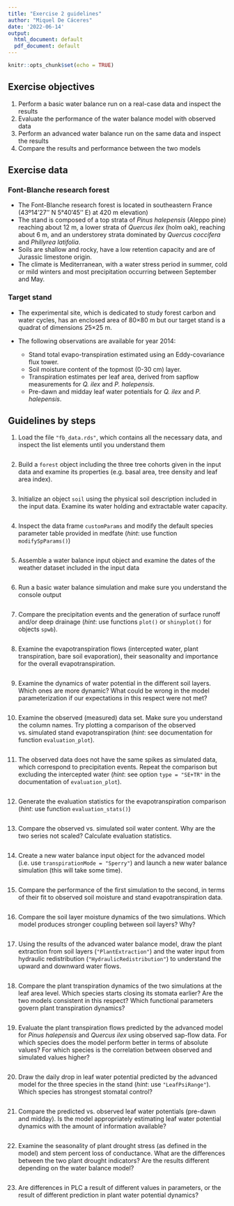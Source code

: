 ```yaml
---
title: "Exercise 2 guidelines"
author: "Miquel De Cáceres"
date: '2022-06-14'
output:
  html_document: default
  pdf_document: default
---
```


```r
knitr::opts_chunk$set(echo = TRUE)
```



## Exercise objectives

  1. Perform a basic water balance run on a real-case data and inspect the results
  2. Evaluate the performance of the water balance model with observed data
  3. Perform an advanced water balance run on the same data and inspect the results
  4. Compare the results and performance between the two models
  

## Exercise data
### Font-Blanche research forest

 + The Font-Blanche research forest is located in southeastern France (43º14'27'' N 5°40'45'' E) at 420 m elevation)
 + The stand is composed of a top strata of *Pinus halepensis* (Aleppo pine) reaching about 12 m, a lower strata of *Quercus ilex* (holm oak), reaching about 6 m, and an understorey strata dominated by *Quercus coccifera* and *Phillyrea latifolia*. 
 + Soils are shallow and rocky, have a low retention capacity and are of Jurassic limestone origin. 
 + The climate is Mediterranean, with a water stress period in summer, cold or mild winters and most precipitation occurring between September and May. 


### Target stand

+ The experimental site, which is dedicated to study forest carbon and water cycles, has an enclosed area of 80×80 m but our target stand is a quadrat of dimensions 25×25 m. 
+ The following observations are available for year 2014:

   + Stand total evapo-transpiration estimated using an Eddy-covariance flux tower.
   + Soil moisture content of the topmost (0-30 cm) layer.
   + Transpiration estimates per leaf area, derived from sapflow measurements for *Q. ilex* and *P. halepensis*.
   + Pre-dawn and midday leaf water potentials for *Q. ilex* and *P. halepensis*.

## Guidelines by steps

1. Load the file `"fb_data.rds"`, which contains all the necessary data, and inspect the list elements until you understand them

```r

```

2. Build a `forest` object including the three tree cohorts given in the input data and examine its properties (e.g. basal area, tree density and leaf area index).

```r

```

3. Initialize an object `soil` using the physical soil description included in the input data. Examine its water holding and extractable water capacity.

```r

```

4. Inspect the data frame `customParams` and modify the default species parameter table provided in medfate (*hint*: use function `modifySpParams()`) 

```r

```

5. Assemble a water balance input object and examine the dates of the weather dataset included in the input data

```r

```

6. Run a basic water balance simulation and make sure you understand the console output

```r

```

7. Compare the precipitation events and the generation of surface runoff and/or deep drainage (*hint*: use functions `plot()`  or `shinyplot()` for objects `spwb`).

```r

```

8. Examine the evapotranspiration flows (intercepted water, plant transpiration, bare soil evaporation), their seasonality and importance for the overall evapotranspiration.

```r

```

9. Examine the dynamics of water potential in the different soil layers. Which ones are more dynamic? What could be wrong in the model parameterization if our expectations in this respect were not met?

```r

```

10. Examine the observed (measured) data set. Make sure you understand the column names. Try plotting a comparison of the observed vs. simulated stand evapotranspiration (*hint*: see documentation for function `evaluation_plot`). 

```r

```

11. The observed data does not have the same spikes as simulated data, which correspond to precipitation events. Repeat the comparison but excluding the intercepted water (*hint*: see option `type = "SE+TR"` in the documentation of `evaluation_plot`).

```r

```

12. Generate the evaluation statistics for the evapotranspiration comparison (*hint*: use function `evaluation_stats()`)

```r

```

13. Compare the observed vs. simulated soil water content. Why are the two series not scaled? Calculate evaluation statistics.

```r

```

14. Create a new water balance input object for the advanced model (i.e. use `transpirationMode = "Sperry"`) and launch a new water balance simulation (this will take some time).

```r

```

15. Compare the performance of the first simulation to the second, in terms of their fit to observed soil moisture and stand evapotranspiration data.

```r

```

16. Compare the soil layer moisture dynamics of the two simulations. Which model produces stronger coupling between soil layers? Why?

```r

```

17. Using the results of the advanced water balance model, draw the plant extraction from soil layers (`"PlantExtraction"`) and the water input from hydraulic redistribution (`"HydraulicRedistribution"`) to understand the upward and downward water flows.

```r

```

18. Compare the plant transpiration dynamics of the two simulations at the leaf area level. Which species starts closing its stomata earlier? Are the two models consistent in this respect? Which functional parameters govern plant transpiration dynamics?

```r

```

19. Evaluate the plant transpiration flows predicted by the advanced model for *Pinus halepensis* and *Quercus ilex* using observed sap-flow data. For which species does the model perform better in terms of absolute values? For which species is the correlation between observed and simulated values higher?

```r

```

20. Draw the daily drop in leaf water potential predicted by the advanced model for the three species in the stand (*hint*: use `"LeafPsiRange"`). Which species has strongest stomatal control?

```r

```

21. Compare the predicted vs. observed leaf water potentials (pre-dawn and midday). Is the model  appropriately estimating leaf water potential dynamics with the amount of information available?

```r

```

22. Examine the seasonality of plant drought stress (as defined in the model) and stem percent loss of conductance. What are the differences between the two plant drought indicators? Are the results different depending on the water balance model? 

```r

```

23. Are differences in PLC a result of different values in parameters, or the result of different prediction in plant water potential dynamics?

```r

```



